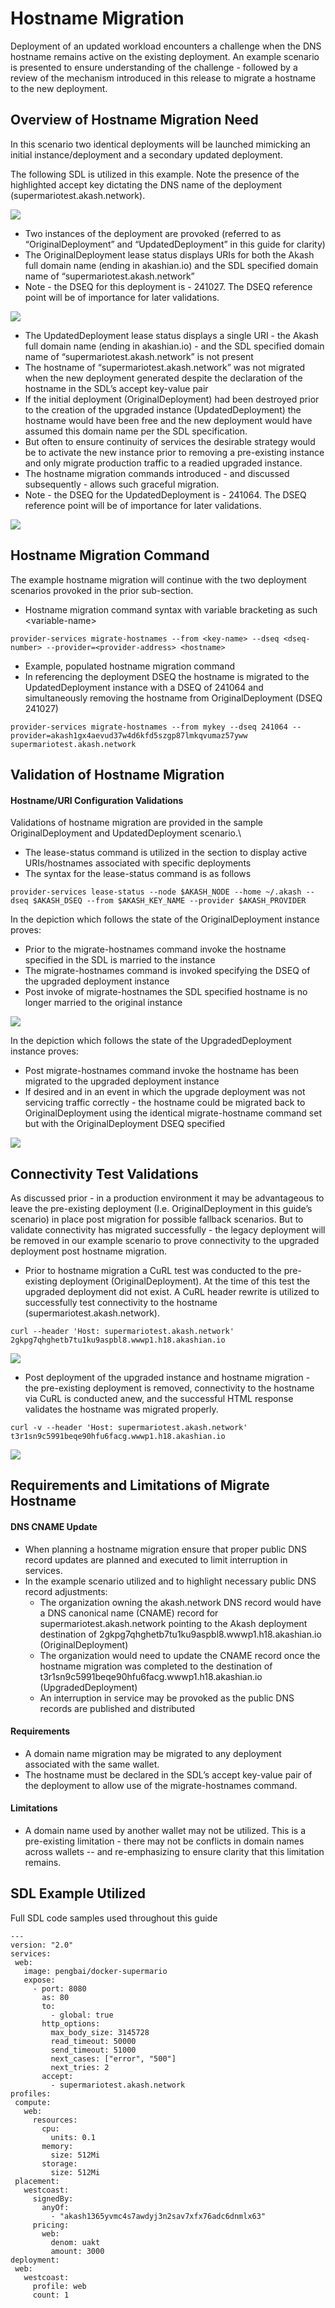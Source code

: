 # Hostname Migration

Deployment of an updated workload encounters a challenge when the DNS hostname remains active on the existing deployment.  An example scenario is presented to ensure understanding of the challenge - followed by a review of the mechanism introduced in this release to migrate a hostname to the new deployment.

## **Overview of Hostname Migration Need**

In this scenario two identical deployments will be launched mimicking an initial instance/deployment and a secondary updated deployment.

The following SDL is utilized in this example.  Note the presence of the highlighted accept key dictating the DNS name of the deployment (supermariotest.akash.network).

![](https://lh6.googleusercontent.com/aXCyB9D5ScqRmD6ZfBQbI56wZkpQdlxj38AKc3wKB-\_tmJR2DXbsPNo1S7nQgqByR5ejykf\_MgxO57HUghtFqeKLZVYfBtKT-rb8gIcLiVPKQ9updFikKNRm-aSZeQ31vXyT-MXP=s0)

* Two instances of the deployment are provoked (referred to as “OriginalDeployment” and “UpdatedDeployment” in this guide for clarity)
* The OriginalDeployment lease status displays URIs for both the Akash full domain name (ending in akashian.io) and the SDL specified domain name of “supermariotest.akash.network”
* Note - the DSEQ for this deployment is - 241027.  The DSEQ reference point will be of importance for later validations.

![](https://lh6.googleusercontent.com/xaohN1p97gj1v\_kyGOX5-4CtMxf25bZp9GGom9s8JH-KFwZ\_zSE6O\_o0yBiNavdaeMtUS15bfsuZEJCo0Qe7PBtebU8CPuAVcQXavfWa\_N1zMAU2EcpQHDRUUhT-RcFS8jb9QEuT=s0)

* The UpdatedDeployment lease status displays a single URI - the Akash full domain name (ending in akashian.io) - and the SDL specified domain name of “supermariotest.akash.network” is not present
* The hostname of “supermariotest.akash.network” was not migrated when the new deployment generated despite the declaration of the hostname in the SDL’s accept key-value pair
* If the initial deployment (OriginalDeployment) had been destroyed prior to the creation of the upgraded instance (UpdatedDeployment) the hostname would have been free and the new deployment would have assumed this domain name per the SDL specification.
* But often to ensure continuity of services the desirable strategy would be to activate the new instance prior to removing a pre-existing instance and only migrate production traffic to a readied upgraded instance.
* The hostname migration commands introduced - and discussed subsequently - allows such graceful migration.
* Note - the DSEQ for the UpdatedDeployment is - 241064.  The DSEQ reference point will be of importance for later validations.

![](https://lh5.googleusercontent.com/lofd32uDsrfnWKWeUwxtxkgj9B\_z0hSwJevZJ5YHusIlXPLm-TXYoFmxiM6XCeWiG0IEOm7OD0qnWBpfN47uTcnIT8bxQGsEJ0VXgETiZLrqXVJ5qOhjst9QOcOVhX6cfVG-DeW9=s0)

## **Hostname Migration Command**

The example hostname migration will continue with the two deployment scenarios provoked in the prior sub-section.

* Hostname migration command syntax with variable bracketing as such \<variable-name>

```
provider-services migrate-hostnames --from <key-name> --dseq <dseq-number> --provider=<provider-address> <hostname>
```

* Example, populated hostname migration command
* In referencing the deployment DSEQ the hostname is migrated to the UpdatedDeployment instance with a DSEQ of 241064 and simultaneously removing the hostname from OriginalDeployment (DSEQ 241027)

```
provider-services migrate-hostnames --from mykey --dseq 241064 --provider=akash1gx4aevud37w4d6kfd5szgp87lmkqvumaz57yww supermariotest.akash.network
```

## **Validation of Hostname Migration**

#### **Hostname/URI Configuration Validations**

Validations of hostname migration are provided in the sample OriginalDeployment and UpdatedDeployment scenario.\


* The lease-status command is utilized in the section to display active URIs/hostnames associated with specific deployments
* The syntax for the lease-status command is as follows

```
provider-services lease-status --node $AKASH_NODE --home ~/.akash --dseq $AKASH_DSEQ --from $AKASH_KEY_NAME --provider $AKASH_PROVIDER
```



In the depiction which follows the state of the OriginalDeployment instance proves:

* Prior to the migrate-hostnames command invoke the hostname specified in the SDL is married to the instance
* The migrate-hostnames command is invoked specifying the DSEQ of the upgraded deployment instance
* Post invoke of migrate-hostnames the SDL specified hostname is no longer married to the original instance

![](https://lh3.googleusercontent.com/NjH7BDfxfVsmlG7ct9jmf2yPBJmGGKyt4jwJ4\_N9d2Zpqv1Xlr9MaXCjNlI9jGWduoDwieu2324H91qxI7Kuwau8yNGLOFYYyHtnQhXqTol8ApStJkOD3l6ZtUqa07n1o\_8IgtoY=s0)

In the depiction which follows the state of the UpgradedDeployment instance proves:

* Post migrate-hostnames command invoke the hostname has been migrated to the upgraded deployment instance
* If desired and in an event in which the upgrade deployment was not servicing traffic correctly - the hostname could be migrated back to OriginalDeployment using the identical migrate-hostname command set but with the OriginalDeployment DSEQ specified

![](https://lh5.googleusercontent.com/hfSpUr7G2msOv-IseXC-thWYLtNNeRU46ZwmwPdMq94duq\_DzpVjQlN-tkBOyNvFau788DzsdS2HfDmWTBnjLFKdg8gudVv6aID9YOFjdMA4uyGp0iePaPYV4C0S0z80f\_G3Pz0F=s0)

## **Connectivity Test Validations**



As discussed prior - in a production environment it may be advantageous to leave the pre-existing deployment (I.e. OriginalDeployment in this guide’s scenario) in place post migration for possible fallback scenarios.  But to validate connectivity has migrated successfully - the legacy deployment will be removed in our example scenario to prove connectivity to the upgraded deployment post hostname migration.

* Prior to hostname migration a CuRL test was conducted to the pre-existing deployment (OriginalDeployment).  At the time of this test the upgraded deployment did not exist.  A CuRL header rewrite is utilized to successfully test connectivity to the hostname (supermariotest.akash.network).

```
curl --header 'Host: supermariotest.akash.network' 2gkpg7qhghetb7tu1ku9aspbl8.wwwp1.h18.akashian.io
```

![](https://lh5.googleusercontent.com/UNii0\_mjtEGvVNxuh-u3-h41kAKuCWJWtIMJtM3URMwxfsVcYHN8JhevX7XiZ3HqLnNMrIIviYiAUzbURD2uM71xwiJ6s6pkbZNNd54od\_xSps4cTRnRd1eh6We1F7XoWSVFpXRo=s0)

* Post deployment  of the upgraded instance and hostname migration - the pre-existing deployment is removed, connectivity to the hostname via CuRL is conducted anew, and the successful HTML response validates the hostname was migrated properly.



```
curl -v --header 'Host: supermariotest.akash.network' t3r1sn9c5991beqe90hfu6facg.wwwp1.h18.akashian.io
```

![](https://lh5.googleusercontent.com/WplSAKrIfP\_NK6sMP7XoJMKRdwtKyA0Q6g2rhdOl1SgMh02KV0l3w1aE0KGwNH\_uhW9\_x-9YFJRUwwTynGJ\_gJ31L3sDHtkYEoNYNXpwB5u72yko9stYE8n\_Es-PzK1wJDlRnkaN=s0)

## **Requirements and Limitations of Migrate Hostname**

#### **DNS CNAME Update**

* When planning a hostname migration ensure that proper public DNS record updates are planned and executed to limit interruption in services.
* In the example scenario utilized and to highlight necessary public DNS record adjustments:
  * The organization owning the akash.network DNS record would have a DNS canonical name (CNAME) record for supermariotest.akash.network pointing to the Akash deployment destination of 2gkpg7qhghetb7tu1ku9aspbl8.wwwp1.h18.akashian.io (OriginalDeployment)
  * The organization would need to update the CNAME record once the hostname migration was completed to the destination of t3r1sn9c5991beqe90hfu6facg.wwwp1.h18.akashian.io (UpgradedDeployment)
  * An interruption in service may be provoked as the public DNS records are published and distributed

#### **Requirements**

* A domain name migration may be migrated to any deployment associated with the same wallet.&#x20;
* The hostname must be declared in the SDL’s accept key-value pair of the deployment to allow use of the migrate-hostnames command.

#### **Limitations**

* A domain name used by another wallet may not be utilized.  This is a pre-existing limitation - there may not be conflicts in domain names across wallets -- and re-emphasizing to ensure clarity that this limitation remains.

## **SDL Example Utilized**

Full SDL code samples used throughout this guide

```
---
version: "2.0"
services:
 web:
   image: pengbai/docker-supermario
   expose:
     - port: 8080
       as: 80
       to:
         - global: true
       http_options:
         max_body_size: 3145728
         read_timeout: 50000
         send_timeout: 51000
         next_cases: ["error", "500"]
         next_tries: 2
       accept:
         - supermariotest.akash.network
profiles:
 compute:
   web:
     resources:
       cpu:
         units: 0.1
       memory:
         size: 512Mi
       storage:
         size: 512Mi
 placement:
   westcoast:
     signedBy:
       anyOf:
         - "akash1365yvmc4s7awdyj3n2sav7xfx76adc6dnmlx63"
     pricing:
       web:
         denom: uakt
         amount: 3000
deployment:
 web:
   westcoast:
     profile: web
     count: 1
```
